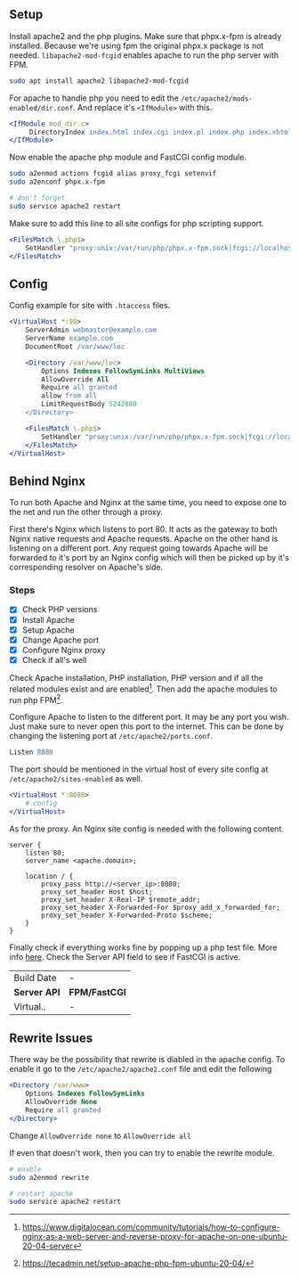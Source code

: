 ## Setup

Install apache2 and the php plugins. Make sure that phpx.x-fpm is already installed. Because we're using fpm the original phpx.x package is not needed. `libapache2-mod-fcgid` enables apache to run the php server
with FPM.

```bash
sudo apt install apache2 libapache2-mod-fcgid
```

For apache to handle php you need to edit the `/etc/apache2/mods-enabled/dir.conf`. And replace it's `<IfModule>` with this.


```apache
<IfModule mod_dir.c>
     DirectoryIndex index.html index.cgi index.pl index.php index.xhtml index.htm
</IfModule>
```

Now enable the apache php module and FastCGI config module.

```bash
sudo a2enmod actions fcgid alias proxy_fcgi setenvif
sudo a2enconf phpx.x-fpm

# don't forget
sudo service apache2 restart
```

Make sure to add this line to all site configs for php scripting support.

```apache
<FilesMatch \.php$>
    SetHandler "proxy:unix:/var/run/php/phpx.x-fpm.sock|fcgi://localhost"
</FilesMatch>
```

## Config

Config example for site with `.htaccess` files.

```apache
<VirtualHost *:80>
    ServerAdmin webmaster@example.com
    ServerName example.com
    DocumentRoot /var/www/loc

    <Directory /var/www/loc>
        Options Indexes FollowSymLinks MultiViews
        AllowOverride All
        Require all granted
        allow from all
        LimitRequestBody 5242880
    </Directory>

    <FilesMatch \.php$>
        SetHandler "proxy:unix:/var/run/php/phpx.x-fpm.sock|fcgi://localhost"
    </FilesMatch>
</VirtualHost>
```

## Behind Nginx

To run both Apache and Nginx at the same time, you need to expose one to the net and run the other through a proxy.

First there's Nginx which listens to port 80. It acts as the gateway to both Nginx native requests and Apache requests. Apache on the other hand is listening on a different port. Any request going
towards Apache will be forwarded to it's port by an Nginx config which will then be picked up by it's corresponding resolver on Apache's side.

### Steps

-   [x] Check PHP versions
-   [x] Install Apache
-   [x] Setup Apache
-   [x] Change Apache port
-   [x] Configure Nginx proxy
-   [x] Check if all's well

Check Apache installation, PHP installation, PHP version and if all the related modules exist and are enabled[^1]. Then add the apache modules to run php FPM[^2].

Configure Apache to listen to the different port. It may be any port you wish. Just make sure to never open this port to the internet. This can be done by changing the listening port at
`/etc/apache2/ports.conf`.

```apache
Listen 8080
```

The port should be mentioned in the virtual host of every site config at `/etc/apache2/sites-enabled` as well.

```apache
<VirtualHost *:8080>
    # config
</VirtualHost>
```

As for the proxy. An Nginx site config is needed with the following content.

```nginx
server {
    listen 80;
    server_name <apache.domain>;

    location / {
        proxy_pass http://<server_ip>:8080;
        proxy_set_header Host $host;
        proxy_set_header X-Real-IP $remote_addr;
        proxy_set_header X-Forwarded-For $proxy_add_x_forwarded_for;
        proxy_set_header X-Forwarded-Proto $scheme;
    }
}
```

Finally check if everything works fine by popping up a php test file. More info [here](../php/#testing). Check the Server API field to see if FastCGI is active.

|                  |                   |
| ---------------- | ----------------- |
| Build Date       | -                 |
| __Server API__ | __FPM/FastCGI__ |
| Virtual..        | -                 |


## Rewrite Issues

There way be the possibility that rewrite is diabled in the apache config. To enable it go to the `/etc/apache2/apache2.conf` file and edit the following

    
```apache
<Directory /var/www>
    Options Indexes FollowSymLinks
    AllowOverride None
    Require all granted
</Directory>
```

Change `AllowOverride none` to `AllowOverride all`

If even that doesn't work, then you can try to enable the rewrite module.

```bash
# enable
sudo a2enmod rewrite

# restart apache
sudo service apache2 restart
```


[^1]: https://www.digitalocean.com/community/tutorials/how-to-configure-nginx-as-a-web-server-and-reverse-proxy-for-apache-on-one-ubuntu-20-04-server
[^2]: https://tecadmin.net/setup-apache-php-fpm-ubuntu-20-04/
